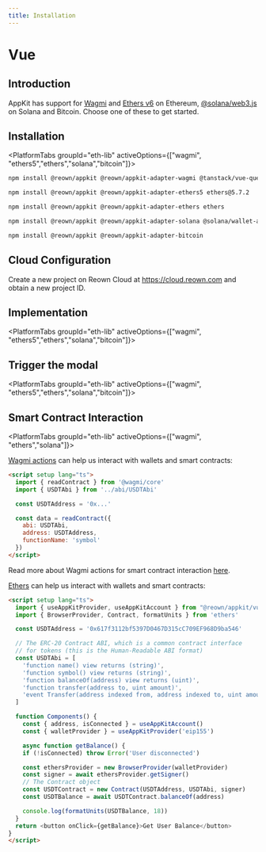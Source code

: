 ```yaml
---
title: Installation
---
```







# Vue

## Introduction

AppKit has support for [Wagmi](https://wagmi.sh/) and [Ethers v6](https://docs.ethers.org/v6/) on Ethereum, [@solana/web3.js](https://solana-labs.github.io/solana-web3.js/) on Solana and Bitcoin.
Choose one of these to get started.

## Installation

<PlatformTabs groupId="eth-lib" activeOptions={["wagmi", "ethers5","ethers","solana","bitcoin"]}>

<PlatformTabItem value="wagmi">

```bash npm2yarn
npm install @reown/appkit @reown/appkit-adapter-wagmi @tanstack/vue-query @wagmi/vue viem
```

</PlatformTabItem>
<PlatformTabItem value="ethers5">

```bash npm2yarn
npm install @reown/appkit @reown/appkit-adapter-ethers5 ethers@5.7.2
```

</PlatformTabItem>
<PlatformTabItem value="ethers">

```bash npm2yarn
npm install @reown/appkit @reown/appkit-adapter-ethers ethers
```

</PlatformTabItem>
<PlatformTabItem value="solana">

```bash npm2yarn
npm install @reown/appkit @reown/appkit-adapter-solana @solana/wallet-adapter-wallets
```

</PlatformTabItem>
<PlatformTabItem value="bitcoin">

```bash npm2yarn
npm install @reown/appkit @reown/appkit-adapter-bitcoin
```

</PlatformTabItem>
</PlatformTabs>

<CloudBanner />

## Cloud Configuration

Create a new project on Reown Cloud at https://cloud.reown.com and obtain a new project ID.

## Implementation

<PlatformTabs groupId="eth-lib" activeOptions={["wagmi", "ethers5","ethers","solana","bitcoin"]}>
<PlatformTabItem value="wagmi">
<GithubBox name="wagmi Example" url="https://github.com/reown-com/web-examples/tree/main/dapps/appkit/vue-wagmi" description="Check the Vue wagmi example"></GithubBox>

<WagmiImplementation />

</PlatformTabItem>
<PlatformTabItem value="ethers5">

<Ethers5Implementation />

</PlatformTabItem>
<PlatformTabItem value="ethers">

<EthersImplementation />

</PlatformTabItem>
<PlatformTabItem value="solana">
<GithubBox name="Solana Example" url="https://github.com/reown-com/web-examples/tree/main/dapps/appkit/vue-solana" description="Check the Vue Solana example"></GithubBox>
<SolanaImplementation />

</PlatformTabItem>
<PlatformTabItem value="bitcoin">

<BitcoinImplementation />

</PlatformTabItem>
</PlatformTabs>

## Trigger the modal

<PlatformTabs groupId="eth-lib" activeOptions={["wagmi", "ethers5","ethers","solana","bitcoin"]}>
<PlatformTabItem value="wagmi">

<WagmiModal />

</PlatformTabItem>
<PlatformTabItem value="ethers5">

<EthersModal />

</PlatformTabItem>
<PlatformTabItem value="ethers">

<EthersModal />

</PlatformTabItem>
<PlatformTabItem value="solana">
  <SolanaModal />
</PlatformTabItem>
<PlatformTabItem value="bitcoin">
  <BitcoinModal />
</PlatformTabItem>
</PlatformTabs>

## Smart Contract Interaction

<PlatformTabs groupId="eth-lib" activeOptions={["wagmi", "ethers","solana"]}>
<PlatformTabItem value="wagmi">

[Wagmi actions](https://wagmi.sh/core/api/actions/readContract) can help us interact with wallets and smart contracts:

```html
<script setup lang="ts">
  import { readContract } from '@wagmi/core'
  import { USDTAbi } from '../abi/USDTAbi'

  const USDTAddress = '0x...'

  const data = readContract({
    abi: USDTAbi,
    address: USDTAddress,
    functionName: 'symbol'
  })
</script>
```

Read more about Wagmi actions for smart contract interaction [here](https://wagmi.sh/core/actions/readContract).

</PlatformTabItem>
<PlatformTabItem value="ethers">

[Ethers](https://docs.ethers.org/v6/) can help us interact with wallets and smart contracts:

```html
<script setup lang="ts">
  import { useAppKitProvider, useAppKitAccount } from "@reown/appkit/vue";
  import { BrowserProvider, Contract, formatUnits } from 'ethers'

  const USDTAddress = '0x617f3112bf5397D0467D315cC709EF968D9ba546'

  // The ERC-20 Contract ABI, which is a common contract interface
  // for tokens (this is the Human-Readable ABI format)
  const USDTAbi = [
    'function name() view returns (string)',
    'function symbol() view returns (string)',
    'function balanceOf(address) view returns (uint)',
    'function transfer(address to, uint amount)',
    'event Transfer(address indexed from, address indexed to, uint amount)'
  ]

  function Components() {
    const { address, isConnected } = useAppKitAccount()
    const { walletProvider } = useAppKitProvider('eip155')

    async function getBalance() {
    if (!isConnected) throw Error('User disconnected')

    const ethersProvider = new BrowserProvider(walletProvider)
    const signer = await ethersProvider.getSigner()
    // The Contract object
    const USDTContract = new Contract(USDTAddress, USDTAbi, signer)
    const USDTBalance = await USDTContract.balanceOf(address)

    console.log(formatUnits(USDTBalance, 18))
  }
  return <button onClick={getBalance}>Get User Balance</button>
}
</script>
```

</PlatformTabItem>

<PlatformTabItem value="solana">
  <SolanaPrograms />
</PlatformTabItem>

</PlatformTabs>
